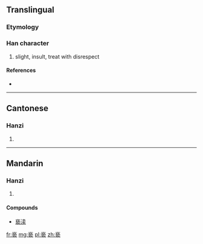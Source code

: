 {{also|褻}}
==Translingual==

===Etymology===
{{Han simp|褻|f=埶|t=执}}

===Han character===
{{Han char|rn=8|rad=亠|as=10|sn=12|four=|canj=卜手戈女 (YQIV)|ids=⿻[[衣]][[执]]}}

# slight, insult, treat with disrespect

====References====
* {{Han ref|kx=1116.341|hdz=10290.020|uh=4EB5|ud=20149}}

----

==Cantonese==

===Hanzi===
{{yue-hanzi|jyut=sit3|y=sit3|tra=褻}}

# {{defn|lang=yue|sort=亠10}}

----

==Mandarin==

===Hanzi===
{{cmn-hanzi|tra=褻|pin=[[xiè]] ([[xie4]])|wg=hsieh<sup>4</sup>}}

# {{defn|lang=cmn|sort=亠10}}

====Compounds====
* [[亵渎]]

[[fr:亵]]
[[mg:亵]]
[[pl:亵]]
[[zh:亵]]